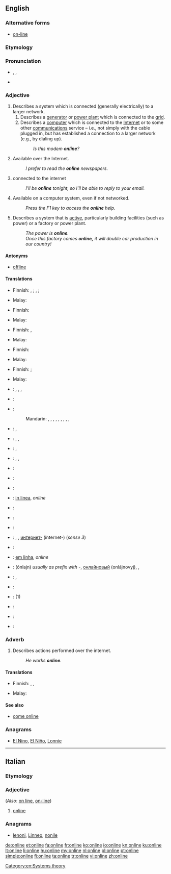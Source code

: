 {{also|on line}}
==English==
{{wikipedia}}

===Alternative forms===
* [[on-line]]

===Etymology===
{{compound|on|line}}

===Pronunciation===
* {{enPR|ŏn'līn"}}, {{IPA|/ˈɒnˌlaɪn/}}, {{X-SAMPA|/"Qn%laIn/}}
* {{audio|En-us-online.ogg|Audio (US)}}

===Adjective===
{{en-adj}}

# Describes a system which is connected (generally electrically) to a larger network.
## Describes a [[generator]] or [[power plant]] which is connected to the [[grid]].
## Describes a [[computer]] which is connected to the [[Internet]] or to some other [[communications]] service – i.e., not simply with the cable plugged in, but has established a connection to a larger network (e.g., by dialing up).
##: ''Is this modem '''online'''?''
# Available over the Internet.
#: ''I prefer to read the '''online''' newspapers.''
# connected to the internet
#: ''I'll be '''online''' tonight, so I'll be able to reply to your email.''
# Available on a computer system, even if not networked.
#: ''Press the F1 key to access the '''online''' help.''
# Describes a system that is [[active]], particularly building facilities (such as power) or a factory or power plant.
#: ''The power is '''online'''.''
#: ''Once this factory comes '''online,''' it will double car production in our country!''

====Antonyms====
* {{sense|connected to larger network}} [[offline]]

====Translations====
{{trans-top|connected to a network}}
* Finnish: {{t+|fi|verkko|alt=verkossa}}, {{t+|fi|online}} {{qualifier|computer}}; {{t+|fi|seinä|alt=seinässä}} {{qualifier|small electric appliance}}‚ {{t+|fi|verkko|alt=verkossa}} {{qualifier|electric machinery}}; {{t-|fi|kytketty|alt=kytkettynä}} {{qualifier|coupled, generally}}
{{trans-mid}}
* Malay: {{t|ms|dalam talian}}
{{trans-bottom}}

{{trans-top|available over the Internet}}
* Finnish: {{t+|fi|verkko|alt=verkko-}}
{{trans-mid}}
* Malay: {{t|ms|dalam talian}}
{{trans-bottom}}

{{trans-top|connected to the internet}}
* Finnish: {{t-|fi|verkossa}}, {{t-|fi|netissä}}
{{trans-mid}}
* Malay: {{t|ms|dalam talian}}
{{trans-bottom}}

{{trans-top|available on a computer system}}
* Finnish: {{t+|fi|online}}
{{trans-mid}}
* Malay: {{t|ms|dalam talian}}
{{trans-bottom}}

{{trans-top|of a system that is active}}
* Finnish: {{t+|fi|päällä}} {{qualifier|power}}; {{t-|fi|toiminnassa}} {{qualifier|factory etc.}}
{{trans-mid}}
* Malay: {{t|ms|dalam talian}}
{{trans-bottom}}

{{checktrans-top}}
* {{ttbc|Arabic}}: {{t-|ar|متصل|tr=muttáSil}},  {{t-|ar|متواجد|tr=mutawaajid}},  {{t-|ar|على الإنترنت|tr=`ala l-'intarnat}},  {{t-|ar|أونلاين|tr='onlayn}}
* {{ttbc|Azeri}}: {{t-|az|onlayn}}
* {{ttbc|Chinese}}:
*: Mandarin: {{t|cmn|在線|sc=Hani}},  {{t|cmn|在线|tr=zàixiàn|sc=Hani}},  {{t|cmn|上網|sc=Hani}},  {{t|cmn|上网|tr=shàngwǎng|sc=Hani}},  {{t|cmn|聯機|sc=Hani}},  {{t|cmn|联机|tr=liánjī|sc=Hani}},  {{t|cmn|線上|sc=Hani}},  {{t|cmn|线上|tr=xiànshàng|sc=Hani}},  {{t|cmn|網上|sc=Hani}},  {{t|cmn|网上|tr=wǎngshàng|sc=Hani}}
* {{ttbc|Czech}}: {{t-|cs|online}}, {{t-|cs|připojený}}
* {{ttbc|Dutch}}: {{t+|nl|online}}, {{t+|nl|aangesloten}}, {{t+|nl|verbonden}}
* {{ttbc|French}}: {{t+|fr|en ligne}},  {{t+|fr|online}}
* {{ttbc|German}}: {{t+|de|eingeschaltet}}, {{t+|de|verbunden}}, {{t+|de|online}}
* {{ttbc|Greek}}: {{t-|el|σε ροή|tr=se roí|sc=Grek}}
* {{ttbc|Hindi}}: {{t-|hi|ऑनलाइन|tr=ŏnlā'in}}
* {{ttbc|Icelandic}}: {{t-|is|tengdur|m}}
* {{ttbc|Interlingua}}: [[in linea]], ''online''
{{trans-mid}}
* {{ttbc|Japanese}}: {{t+|ja|オンライン|tr=onrain}}
* {{ttbc|Jèrriais}}: {{tø|roa-jer|en lîngne}}
* {{ttbc|Korean}}: {{t+|ko|온라인|tr=onlain|sc=Hang}}
* {{ttbc|Macedonian}}: {{t-|mk|на линија|tr=na línija}}, {{t-|mk|вклучен|tr=vklúčen}}, [[интернет]][[-]] (ínternet-) (''sense 3'')
* {{ttbc|Malagasy}}: {{t-|mg|an-tserasera}}
* {{ttbc|Portuguese}}: [[em linha]], ''online''
* {{ttbc|Russian}}: {{t+|ru|онлайн}} (ónlajn) {{indeclinable}} ''usually as prefix with -'', [[онлайновый]] (onlájnovyj),  {{t-|ru|в сети|tr=v setí}},  {{t-|ru|в интернете|tr=v internéte}}
* {{ttbc|Slovak}}: {{t-|sk|online}}, {{t-|sk|pripojený|m}}
* {{ttbc|Spanish}}: {{t+|es|en línea}}
* {{ttbc|Swedish}}: {{t-|sv|uppkopplad}} (1)
* {{ttbc|Thai}}: {{t-|th|ออนไลน์|tr=on-lai}}
* {{ttbc|Turkish}}: {{t+|tr|çevrimiçi}}
* {{ttbc|Vietnamese}}: {{t+|vi|trực tuyến}}
{{trans-bottom}}

===Adverb===
{{en-adv}}

# Describes actions performed over the internet.
#: ''He works '''online'''.''

====Translations====
{{trans-top|performed over internet}}
* Finnish: {{t+|fi|verkko|alt=verkossa}}, {{t+|fi|verkko|alt=verkko-}}, {{t+|fi|online|alt=online-}}
{{trans-mid}}
* Malay: {{t|ms|dalam talian}}
{{trans-bottom}}

====See also====
* [[come online]]

===Anagrams===
* [[El Nino#English|El Nino]], [[El Niño#English|El Niño]], [[Lonnie#English|Lonnie]]

[[Category:en:Systems theory]]

----

==Italian==

===Etymology===
{{etyl|en|it}}

===Adjective===
{{head|it|adjective}} {{inv}} (''Also'': [[on line]], [[on-line]])

# [[#English|online]]

===Anagrams===
* [[lenoni#Italian|lenoni]], [[Linneo#Italian|Linneo]], [[nonile#Italian|nonile]]

[[de:online]]
[[et:online]]
[[fa:online]]
[[fr:online]]
[[ko:online]]
[[io:online]]
[[kn:online]]
[[ku:online]]
[[lt:online]]
[[li:online]]
[[hu:online]]
[[my:online]]
[[nl:online]]
[[pl:online]]
[[pt:online]]
[[simple:online]]
[[fi:online]]
[[ta:online]]
[[tr:online]]
[[vi:online]]
[[zh:online]]